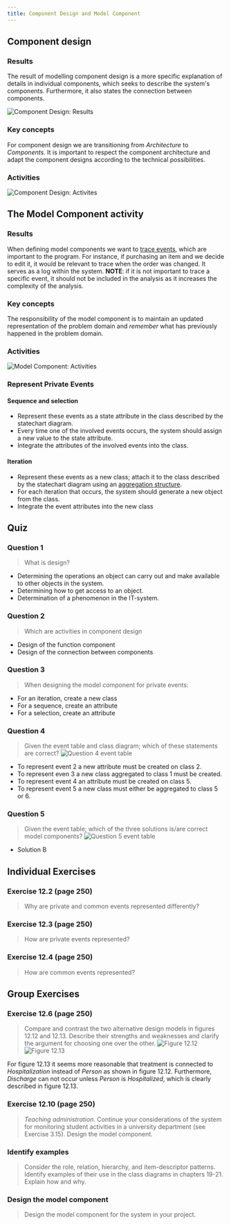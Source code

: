---
title: Component Design and Model Component
---

## Component design

### Results
The result of modelling component design is a more specific explanation of details
in individual components, which seeks to describe the system's components.
Furthermore, it also states the connection between components.

![Component Design: Results](images/component-design-results.png)

### Key concepts
For component design we are transitioning from _Architecture_ to _Components_.
It is important to respect the component architecture and adapt the component
designs according to the technical possibilities.

### Activities
![Component Design: Activites](images/component-design-activities.png)


## The Model Component activity

### Results
When defining model components we want to
[trace events](/software/3-semester/su/behavior/#event-traces), which are important
to the program. For instance, if purchasing an item and we decide to edit it,
it would be relevant to trace when the order was changed. It serves as a log within
the system. __NOTE__: if it is not important to trace a specific event, it should
not be included in the analysis as it increases the complexity of the analysis.

### Key concepts
The responsibility of the model component is to maintain an updated representation
of the problem domain and _remember_ what has previously happened in the
problem domain.

### Activities
![Model Component: Activities](images/component-design-model-activities.png)

### Represent Private Events

#### Sequence and selection
* Represent these events as a state attribute in the class described by the
statechart diagram.
* Every time one of the involved events occurs, the system should assign a new
value to the state attribute.
* Integrate the attributes of the involved events into the class.

#### Iteration
* Represent these events as a new class; attach it to the class described by the
statechart diagram using an [aggregation structure](/software/3-semester/su/structure/#aggregation).
* For each iteration that occurs, the system should generate a new object from the
class.
* Integrate the event attributes into the new class

## Quiz

### Question 1
> What is design?

* Determining the operations an object can carry out and make available to other
objects in the system.
* Determining how to get access to an object.
* Determination of a phenomenon in the IT-system.

### Question 2
> Which are activities in component design

* Design of the function component
* Design of the connection between components

### Question 3
> When designing the model component for private events:

* For an iteration, create a new class
* For a sequence, create an attribute
* For a selection, create an attribute

### Question 4
> Given the event table and class diagram; which of these statements are correct?
> ![Question 4 event table](images/component-design-quiz-q-4.png)

* To represent event 2 a new attribute must be created on class 2.
* To represent even 3 a new class aggregated to class 1 must be created.
* To represent event 4 an attribute must be created on class 5.
* To represent event 5 a new class must either be aggregated to class 5 or 6.

### Question 5
> Given the  event table; which of the three solutions is/are correct model components?
> ![Question 5 event table](images/component-design-quiz-q-5.png)

* Solution B

## Individual Exercises

### Exercise 12.2 (page 250)
> Why are private and common events represented differently?

### Exercise 12.3 (page 250)
> How are private events represented?

### Exercise 12.4 (page 250)
> How are common events represented?

## Group Exercises

### Exercise 12.6 (page 250)
> Compare and contrast the two alternative design models in figures 12.12 and
> 12.13. Describe their strengths and weaknesses and clarify the argument for
> choosing one over the other.
> ![Figure 12.12](images/component-design-figure-12-12.png)
> ![Figure 12.13](images/component-design-figure-12-13.png)

For figure 12.13 it seems more reasonable that treatment is connected
to _Hospitalization_ instead of _Person_ as shown in figure 12.12.
Furthermore, _Discharge_ can not occur unless _Person_ is _Hospitalized_,
which is clearly described in figure 12.13.

### Exercise 12.10 (page 250)
> _Teaching administration_. Continue your considerations of the system for
> monitoring student activities in a university department (see Exercise 3.15).
> Design the model component.

### Identify examples
> Consider the role, relation, hierarchy, and item-descriptor patterns.
> Identify examples of their use in the class diagrams in chapters 19-21.
> Explain how and why.

### Design the model component
> Design the model component for the system in your project.